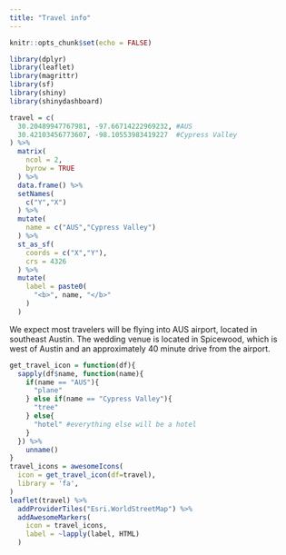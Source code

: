 ```yaml
---
title: "Travel info"
---
```


```r
knitr::opts_chunk$set(echo = FALSE)

library(dplyr)
library(leaflet)
library(magrittr)
library(sf)
library(shiny)
library(shinydashboard)
```

```r
travel = c(
  30.20489947767981, -97.66714222969232, #AUS
  30.42103456773607, -98.10553983419227  #Cypress Valley
) %>%
  matrix(
    ncol = 2,
    byrow = TRUE
  ) %>%
  data.frame() %>%
  setNames(
    c("Y","X")
  ) %>%
  mutate(
    name = c("AUS","Cypress Valley")
  ) %>%
  st_as_sf(
    coords = c("X","Y"),
    crs = 4326
  ) %>%
  mutate(
    label = paste0(
      "<b>", name, "</b>" 
    )
  )
```

We expect most travelers will be flying into AUS airport, located in southeast Austin. The wedding venue is located in Spicewood, which is west of Austin and an approximately 40 minute drive from the airport.

```r
get_travel_icon = function(df){
  sapply(df$name, function(name){
    if(name == "AUS"){
      "plane"
    } else if(name == "Cypress Valley"){
      "tree"
    } else{
      "hotel" #everything else will be a hotel
    }
  }) %>%
    unname()
}
travel_icons = awesomeIcons(
  icon = get_travel_icon(df=travel),
  library = 'fa',
)
leaflet(travel) %>%
  addProviderTiles("Esri.WorldStreetMap") %>%
  addAwesomeMarkers(
    icon = travel_icons,
    label = ~lapply(label, HTML)
  )
```

